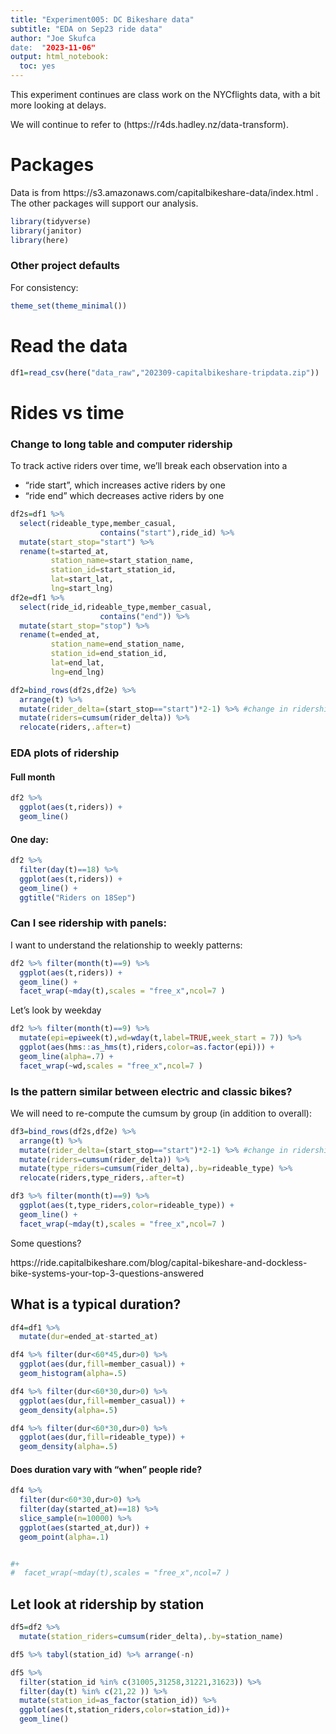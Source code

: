 ```yaml
---
title: "Experiment005: DC Bikeshare data"
subtitle: "EDA on Sep23 ride data"
author: "Joe Skufca
date:  "2023-11-06"
output: html_notebook:
  toc: yes
---
```


This experiment continues are class work on the NYCflights data, with a bit more looking at delays.

We will continue to refer to (https://r4ds.hadley.nz/data-transform).


# Packages

Data is from https://s3.amazonaws.com/capitalbikeshare-data/index.html .  
The other packages will support our analysis. 

```r
library(tidyverse)
library(janitor)
library(here)

```
### Other project defaults

For consistency:

```r
theme_set(theme_minimal())
```





# Read the data

```r
df1=read_csv(here("data_raw","202309-capitalbikeshare-tripdata.zip"))
```

# Rides vs time


### Change to long table and computer ridership

To track active riders over time, we'll break each observation into a 

* "ride start", which increases active riders by one
* "ride end" which decreases active riders by one



```r
df2s=df1 %>% 
  select(rideable_type,member_casual,
                    contains("start"),ride_id) %>% 
  mutate(start_stop="start") %>%
  rename(t=started_at,
         station_name=start_station_name,
         station_id=start_station_id,
         lat=start_lat,
         lng=start_lng)
df2e=df1 %>% 
  select(ride_id,rideable_type,member_casual,
                    contains("end")) %>%
  mutate(start_stop="stop") %>%
  rename(t=ended_at,
         station_name=end_station_name,
         station_id=end_station_id,
         lat=end_lat,
         lng=end_lng)

df2=bind_rows(df2s,df2e) %>%
  arrange(t) %>%
  mutate(rider_delta=(start_stop=="start")*2-1) %>% #change in ridership 
  mutate(riders=cumsum(rider_delta)) %>%
  relocate(riders,.after=t)


```


### EDA plots of ridership 

#### Full month

```r
df2 %>% 
  ggplot(aes(t,riders)) +
  geom_line()
```

#### One day:


```r
df2 %>% 
  filter(day(t)==18) %>%
  ggplot(aes(t,riders)) +
  geom_line() +
  ggtitle("Riders on 18Sep")
```

### Can I see ridership with panels:

I want to understand the relationship to weekly patterns:




```r
df2 %>% filter(month(t)==9) %>%
  ggplot(aes(t,riders)) +
  geom_line() + 
  facet_wrap(~mday(t),scales = "free_x",ncol=7 )
```
Let's look by weekday



```r
df2 %>% filter(month(t)==9) %>%
  mutate(epi=epiweek(t),wd=wday(t,label=TRUE,week_start = 7)) %>%
  ggplot(aes(hms::as_hms(t),riders,color=as.factor(epi))) +
  geom_line(alpha=.7) + 
  facet_wrap(~wd,scales = "free_x",ncol=7 )
```

### Is the pattern similar between electric and classic bikes?

We will need to re-compute the cumsum by group (in addition to overall):


```r
df3=bind_rows(df2s,df2e) %>%
  arrange(t) %>%
  mutate(rider_delta=(start_stop=="start")*2-1) %>% #change in ridership 
  mutate(riders=cumsum(rider_delta)) %>%
  mutate(type_riders=cumsum(rider_delta),.by=rideable_type) %>%
  relocate(riders,type_riders,.after=t)
```


```r
df3 %>% filter(month(t)==9) %>%
  ggplot(aes(t,type_riders,color=rideable_type)) +
  geom_line() + 
  facet_wrap(~mday(t),scales = "free_x",ncol=7 )
```
Some questions?

https://ride.capitalbikeshare.com/blog/capital-bikeshare-and-dockless-bike-systems-your-top-3-questions-answered



## What is a typical duration?

```r
df4=df1 %>% 
  mutate(dur=ended_at-started_at)
```




```r
df4 %>% filter(dur<60*45,dur>0) %>%
  ggplot(aes(dur,fill=member_casual)) +
  geom_histogram(alpha=.5)
```



```r
df4 %>% filter(dur<60*30,dur>0) %>%
  ggplot(aes(dur,fill=member_casual)) +
  geom_density(alpha=.5)
```



```r
df4 %>% filter(dur<60*30,dur>0) %>%
  ggplot(aes(dur,fill=rideable_type)) +
  geom_density(alpha=.5)
```


#### Does duration vary with "when" people ride?


```r
df4 %>% 
  filter(dur<60*30,dur>0) %>%
  filter(day(started_at)==18) %>%
  slice_sample(n=10000) %>%
  ggplot(aes(started_at,dur)) +
  geom_point(alpha=.1) 


#+ 
#  facet_wrap(~mday(t),scales = "free_x",ncol=7 )
```

## Let look at ridership by station

```r
df5=df2 %>%
  mutate(station_riders=cumsum(rider_delta),.by=station_name)
```

```r
df5 %>% tabyl(station_id) %>% arrange(-n)
```



```r
df5 %>% 
  filter(station_id %in% c(31005,31258,31221,31623)) %>%
  filter(day(t) %in% c(21,22 )) %>%
  mutate(station_id=as_factor(station_id)) %>%
  ggplot(aes(t,station_riders,color=station_id))+
  geom_line()
```



